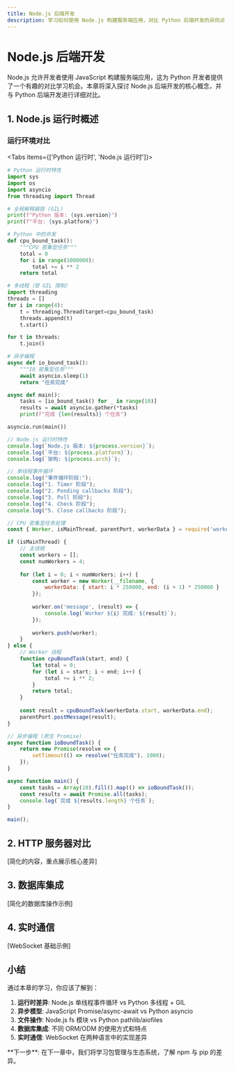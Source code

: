 ```yaml
---
title: Node.js 后端开发
description: 学习如何使用 Node.js 构建服务端应用，对比 Python 后端开发的异同点
---
```



# Node.js 后端开发

Node.js 允许开发者使用 JavaScript 构建服务端应用，这为 Python 开发者提供了一个有趣的对比学习机会。本章将深入探讨 Node.js 后端开发的核心概念，并与 Python 后端开发进行详细对比。

## 1. Node.js 运行时概述

### 运行环境对比

<Tabs items={['Python 运行时', 'Node.js 运行时']}>

<Tab value="Python 运行时">

```python
# Python 运行时特性
import sys
import os
import asyncio
from threading import Thread

# 全局解释器锁 (GIL)
print(f"Python 版本: {sys.version}")
print(f"平台: {sys.platform}")

# Python 中的并发
def cpu_bound_task():
    """CPU 密集型任务"""
    total = 0
    for i in range(1000000):
        total += i ** 2
    return total

# 多线程（受 GIL 限制）
import threading
threads = []
for i in range(4):
    t = threading.Thread(target=cpu_bound_task)
    threads.append(t)
    t.start()

for t in threads:
    t.join()

# 异步编程
async def io_bound_task():
    """IO 密集型任务"""
    await asyncio.sleep(1)
    return "任务完成"

async def main():
    tasks = [io_bound_task() for _ in range(10)]
    results = await asyncio.gather(*tasks)
    print(f"完成 {len(results)} 个任务")

asyncio.run(main())
```

</Tab>

<Tab value="Node.js 运行时">

```javascript
// Node.js 运行时特性
console.log(`Node.js 版本: ${process.version}`);
console.log(`平台: ${process.platform}`);
console.log(`架构: ${process.arch}`);

// 单线程事件循环
console.log("事件循环阶段:");
console.log("1. Timer 阶段");
console.log("2. Pending callbacks 阶段");
console.log("3. Poll 阶段");
console.log("4. Check 阶段");
console.log("5. Close callbacks 阶段");

// CPU 密集型任务处理
const { Worker, isMainThread, parentPort, workerData } = require('worker_threads');

if (isMainThread) {
    // 主线程
    const workers = [];
    const numWorkers = 4;
    
    for (let i = 0; i < numWorkers; i++) {
        const worker = new Worker(__filename, {
            workerData: { start: i * 250000, end: (i + 1) * 250000 }
        });
        
        worker.on('message', (result) => {
            console.log(`Worker ${i} 完成: ${result}`);
        });
        
        workers.push(worker);
    }
} else {
    // Worker 线程
    function cpuBoundTask(start, end) {
        let total = 0;
        for (let i = start; i < end; i++) {
            total += i ** 2;
        }
        return total;
    }
    
    const result = cpuBoundTask(workerData.start, workerData.end);
    parentPort.postMessage(result);
}

// 异步编程 (原生 Promise)
async function ioBoundTask() {
    return new Promise(resolve => {
        setTimeout(() => resolve("任务完成"), 1000);
    });
}

async function main() {
    const tasks = Array(10).fill().map(() => ioBoundTask());
    const results = await Promise.all(tasks);
    console.log(`完成 ${results.length} 个任务`);
}

main();
```

</Tab>

</Tabs>

## 2. HTTP 服务器对比

[简化的内容，重点展示核心差异]

## 3. 数据库集成

[简化的数据库操作示例]

## 4. 实时通信

[WebSocket 基础示例]

## 小结

通过本章的学习，你应该了解到：

1. **运行时差异**: Node.js 单线程事件循环 vs Python 多线程 + GIL
2. **异步模型**: JavaScript Promise/async-await vs Python asyncio
3. **文件操作**: Node.js fs 模块 vs Python pathlib/aiofiles
4. **数据库集成**: 不同 ORM/ODM 的使用方式和特点
5. **实时通信**: WebSocket 在两种语言中的实现差异

<Callout type="tip">
**下一步**: 在下一章中，我们将学习包管理与生态系统，了解 npm 与 pip 的差异。
</Callout>

